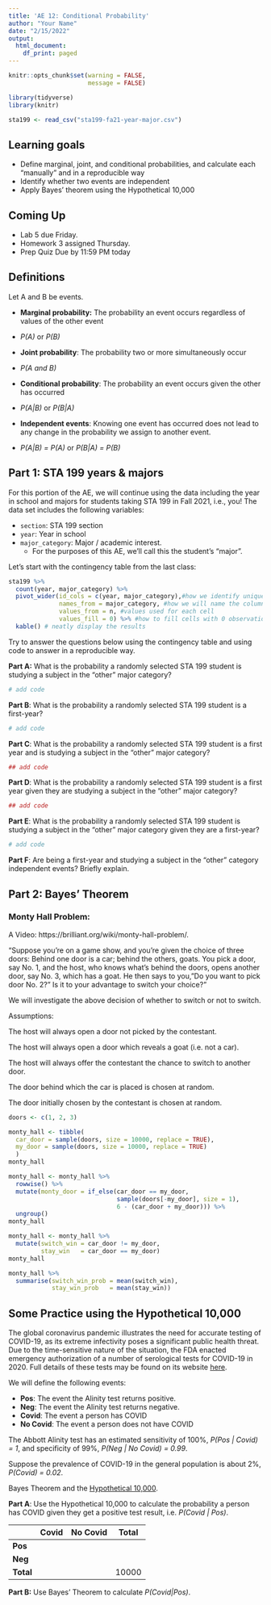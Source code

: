```yaml
---
title: 'AE 12: Conditional Probability'
author: "Your Name"
date: "2/15/2022"
output:
  html_document:
    df_print: paged
---
```


```r
knitr::opts_chunk$set(warning = FALSE, 
                      message = FALSE)
```

```r
library(tidyverse)
library(knitr)
```

```r
sta199 <- read_csv("sta199-fa21-year-major.csv")
```


## Learning goals

-   Define marginal, joint, and conditional probabilities, and calculate each "manually" and in a reproducible way
-   Identify whether two events are independent
-   Apply Bayes' theorem using the Hypothetical 10,000

## Coming Up

- Lab 5 due Friday.
- Homework 3 assigned Thursday.
- Prep Quiz Due by 11:59 PM today

## Definitions

Let A and B be events.

-   **Marginal probability:** The probability an event occurs regardless of values of the other event
  - *P(A)* or *P(B)*

-   **Joint probability**: The probability two or more simultaneously occur
  - *P(A and B)* 
  
-   **Conditional probability**: The probability an event occurs given the other has occurred
  - *P(A|B)* or *P(B|A)*

-   **Independent events**: Knowing one event has occurred does not lead to any change in the probability we assign to another event.
  - *P(A|B) = P(A)* or *P(B|A) = P(B)*

## Part 1: STA 199 years & majors

For this portion of the AE, we will continue using the data including the year in school and majors for students taking STA 199 in Fall 2021, i.e., you! The data set includes the following variables:

-   `section`: STA 199 section
-   `year`: Year in school
-   `major_category`: Major / academic interest.
    -   For the purposes of this AE, we'll call this the student's "major".

Let's start with the contingency table from the last class:

```r
sta199 %>% 
  count(year, major_category) %>%
  pivot_wider(id_cols = c(year, major_category),#how we identify unique obs
              names_from = major_category, #how we will name the columns
              values_from = n, #values used for each cell
              values_fill = 0) %>% #how to fill cells with 0 observations 
  kable() # neatly display the results
```

Try to answer the questions below using the contingency table and using code to answer in a reproducible way.

**Part A:** What is the probability a randomly selected STA 199 student is studying a subject in the "other" major category?

```r
# add code 
```

**Part B**: What is the probability a randomly selected STA 199 student is a first-year?

```r
# add code 
```

**Part C**: What is the probability a randomly selected STA 199 student is a first year and is studying a subject in the "other" major category?

```r
## add code 
```

**Part D**: What is the probability a randomly selected STA 199 student is a first year given they are studying a subject in the "other" major category?

```r
## add code 
```

**Part E**: What is the probability a randomly selected STA 199 student is studying a subject in the "other" major category given they are a first-year?

```r
# add code
```

**Part F**: Are being a first-year and studying a subject in the "other" category independent events? Briefly explain.

## Part 2: Bayes' Theorem

### Monty Hall Problem:

A Video: https://brilliant.org/wiki/monty-hall-problem/.

“Suppose you’re on a game show, and you’re given the choice of three doors: Behind one door is a car; behind the others, goats. You pick a door, say No. 1, and the host, who knows what’s behind the doors, opens another door, say No. 3, which has a goat. He then says to you,”Do you want to pick door No. 2?" Is it to your advantage to switch your choice?"

We will investigate the above decision of whether to switch or not to switch.

Assumptions:

The host will always open a door not picked by the contestant.

The host will always open a door which reveals a goat (i.e. not a car).

The host will always offer the contestant the chance to switch to another door.

The door behind which the car is placed is chosen at random.

The door initially chosen by the contestant is chosen at random.

```r
doors <- c(1, 2, 3)
```

```r
monty_hall <- tibble(
  car_door = sample(doors, size = 10000, replace = TRUE),
  my_door = sample(doors, size = 10000, replace = TRUE)
  )
monty_hall
```

```r
monty_hall <- monty_hall %>% 
  rowwise() %>% 
  mutate(monty_door = if_else(car_door == my_door,
                              sample(doors[-my_door], size = 1),
                              6 - (car_door + my_door))) %>% 
  ungroup()
monty_hall
```

```r
monty_hall <- monty_hall %>% 
  mutate(switch_win = car_door != my_door,
         stay_win   = car_door == my_door)
monty_hall
```

```r
monty_hall %>% 
  summarise(switch_win_prob = mean(switch_win),
            stay_win_prob   = mean(stay_win))
```


## Some Practice using the Hypothetical 10,000

The global coronavirus pandemic illustrates the need for accurate testing of COVID-19, as its extreme infectivity poses a significant public health threat. Due to the time-sensitive nature of the situation, the FDA enacted emergency authorization of a number of serological tests for COVID-19 in 2020. Full details of these tests may be found on its website [here](https://www.fda.gov/medical-devices/coronavirus-disease-2019-covid-19-emergency-use-authorizations-medical-devices/eua-authorized-serology-test-performance).

We will define the following events:

-   **Pos**: The event the Alinity test returns positive.
-   **Neg**: The event the Alinity test returns negative.
-   **Covid**: The event a person has COVID
-   **No Covid**: The event a person does not have COVID

The Abbott Alinity test has an estimated sensitivity of 100%, *P(Pos \| Covid) = 1*, and specificity of 99%, *P(Neg \| No Covid) = 0.99*.

Suppose the prevalence of COVID-19 in the general population is about 2%, *P(Covid) = 0.02*.

Bayes Theorem and the [Hypothetical 10,000](https://sphweb.bumc.bu.edu/otlt/mph-modules/bs/bs704_probability/bs704_probability6.html).

**Part A**: Use the Hypothetical 10,000 to calculate the probability a person has COVID given they get a positive test result, i.e. *P(Covid | Pos)*.

|           | Covid | No Covid | Total |
|-----------|-------|----------|-------|
| **Pos**   |       |          |       |
| **Neg**   |       |          |       |
| **Total** |       |          | 10000 |


**Part B:** Use Bayes' Theorem to calculate *P(Covid|Pos)*. 
